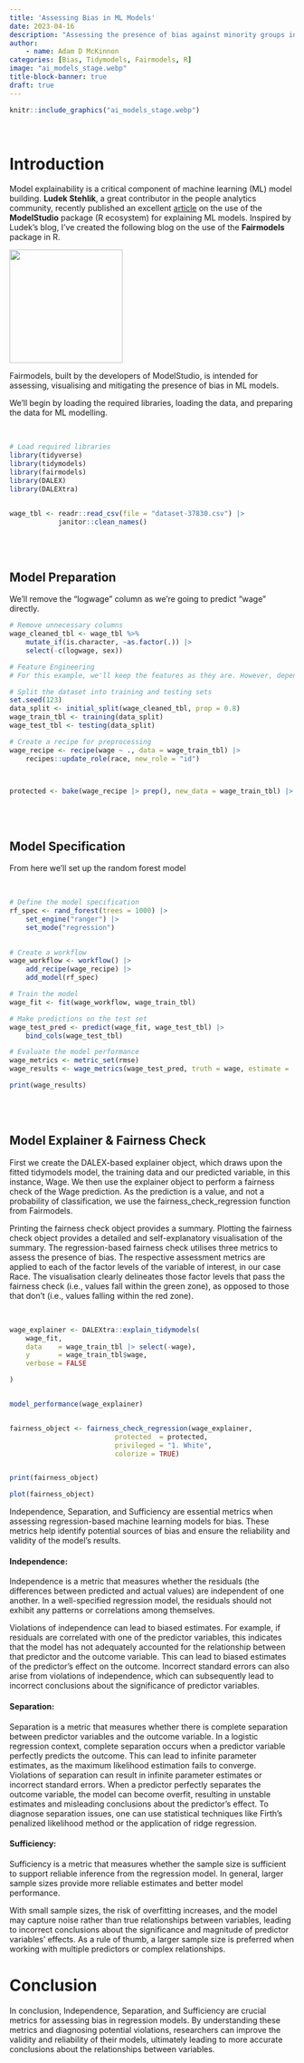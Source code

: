 ```yaml
---
title: 'Assessing Bias in ML Models'
date: 2023-04-16
description: "Assessing the presence of bias against minority groups in Machine Learning models to enhance their ethical strength and equality."
author: 
    - name: Adam D McKinnon
categories: [Bias, Tidymodels, Fairmodels, R]
image: "ai_models_stage.webp"
title-block-banner: true
draft: true
---
```


```r
knitr::include_graphics("ai_models_stage.webp")

```

<br>

# Introduction

Model explainability is a critical component of machine learning (ML) model building. **Ludek Stehlik**, a great contributor in the people analytics community, recently published an excellent [article](https://blog-about-people-analytics.netlify.app/posts/2023-04-13-interpretable-ml/) on the use of the **ModelStudio** package (R ecosystem) for explaining ML models. Inspired by Ludek's blog, I've created the following blog on the use of the **Fairmodels** package in R.

[![](fairmodels_logo.png){fig-align="center" width="200"}](https://modeloriented.github.io/fairmodels/index.html)

Fairmodels, built by the developers of ModelStudio, is intended for assessing, visualising and mitigating the presence of bias in ML models.

We'll begin by loading the required libraries, loading the data, and preparing the data for ML modelling.

<br>

```r

# Load required libraries
library(tidyverse)
library(tidymodels)
library(fairmodels)
library(DALEX)
library(DALEXtra)


wage_tbl <- readr::read_csv(file = "dataset-37830.csv") |> 
            janitor::clean_names()

```

<br><br>

## Model Preparation

We'll remove the "logwage" column as we're going to predict "wage" directly.

```r

# Remove unnecessary columns
wage_cleaned_tbl <- wage_tbl %>%
    mutate_if(is.character, ~as.factor(.)) |> 
    select(-c(logwage, sex))

# Feature Engineering
# For this example, we'll keep the features as they are. However, depending on the dataset and the domain, you may need to engineer new features or transform existing ones.

# Split the dataset into training and testing sets
set.seed(123)
data_split <- initial_split(wage_cleaned_tbl, prop = 0.8)
wage_train_tbl <- training(data_split)
wage_test_tbl <- testing(data_split)

# Create a recipe for preprocessing
wage_recipe <- recipe(wage ~ ., data = wage_train_tbl) |> 
    recipes::update_role(race, new_role = "id")



protected <- bake(wage_recipe |> prep(), new_data = wage_train_tbl) |> select(race) |> pull()

```

<br><br>

## Model Specification

From here we'll set up the random forest model

<br>

```r

# Define the model specification
rf_spec <- rand_forest(trees = 1000) |> 
    set_engine("ranger") |> 
    set_mode("regression") 
    

# Create a workflow
wage_workflow <- workflow() |> 
    add_recipe(wage_recipe) |> 
    add_model(rf_spec)

# Train the model
wage_fit <- fit(wage_workflow, wage_train_tbl)

# Make predictions on the test set
wage_test_pred <- predict(wage_fit, wage_test_tbl) |> 
    bind_cols(wage_test_tbl)

# Evaluate the model performance
wage_metrics <- metric_set(rmse)
wage_results <- wage_metrics(wage_test_pred, truth = wage, estimate = .pred)

print(wage_results)


```

<br><br>

## Model Explainer & Fairness Check

First we create the DALEX-based explainer object, which draws upon the fitted tidymodels model, the training data and our predicted variable, in this instance, Wage. We then use the explainer object to perform a fairness check of the Wage prediction. As the prediction is a value, and not a probability of classification, we use the fairness_check_regression function from Fairmodels.

Printing the fairness check object provides a summary. Plotting the fairness check object provides a detailed and self-explanatory visualisation of the summary. The regression-based fairness check utilises three metrics to assess the presence of bias. The respective assessment metrics are applied to each of the factor levels of the variable of interest, in our case Race. The visualisation clearly delineates those factor levels that pass the fairness check (i.e., values fall within the green zone), as opposed to those that don't (i.e., values falling within the red zone).

<br>

```r


wage_explainer <- DALEXtra::explain_tidymodels(
    wage_fit,
    data    = wage_train_tbl |> select(-wage),
    y       = wage_train_tbl$wage,
    verbose = FALSE

)


model_performance(wage_explainer)


fairness_object <- fairness_check_regression(wage_explainer,
                          protected  = protected,
                          privileged = "1. White",
                          colorize = TRUE)


print(fairness_object)

plot(fairness_object)

```

Independence, Separation, and Sufficiency are essential metrics when assessing regression-based machine learning models for bias. These metrics help identify potential sources of bias and ensure the reliability and validity of the model's results.

#### Independence:

Independence is a metric that measures whether the residuals (the differences between predicted and actual values) are independent of one another. In a well-specified regression model, the residuals should not exhibit any patterns or correlations among themselves.

Violations of independence can lead to biased estimates. For example, if residuals are correlated with one of the predictor variables, this indicates that the model has not adequately accounted for the relationship between that predictor and the outcome variable. This can lead to biased estimates of the predictor's effect on the outcome. Incorrect standard errors can also arise from violations of independence, which can subsequently lead to incorrect conclusions about the significance of predictor variables.

#### Separation:

Separation is a metric that measures whether there is complete separation between predictor variables and the outcome variable. In a logistic regression context, complete separation occurs when a predictor variable perfectly predicts the outcome. This can lead to infinite parameter estimates, as the maximum likelihood estimation fails to converge. Violations of separation can result in infinite parameter estimates or incorrect standard errors. When a predictor perfectly separates the outcome variable, the model can become overfit, resulting in unstable estimates and misleading conclusions about the predictor's effect. To diagnose separation issues, one can use statistical techniques like Firth's penalized likelihood method or the application of ridge regression.

#### Sufficiency:

Sufficiency is a metric that measures whether the sample size is sufficient to support reliable inference from the regression model. In general, larger sample sizes provide more reliable estimates and better model performance.

With small sample sizes, the risk of overfitting increases, and the model may capture noise rather than true relationships between variables, leading to incorrect conclusions about the significance and magnitude of predictor variables' effects. As a rule of thumb, a larger sample size is preferred when working with multiple predictors or complex relationships.

# Conclusion

In conclusion, Independence, Separation, and Sufficiency are crucial metrics for assessing bias in regression models. By understanding these metrics and diagnosing potential violations, researchers can improve the validity and reliability of their models, ultimately leading to more accurate conclusions about the relationships between variables.
